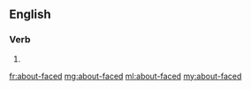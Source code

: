 ==English==

===Verb===
{{head|en}}

# {{en-past of|about-face}}

[[fr:about-faced]]
[[mg:about-faced]]
[[ml:about-faced]]
[[my:about-faced]]